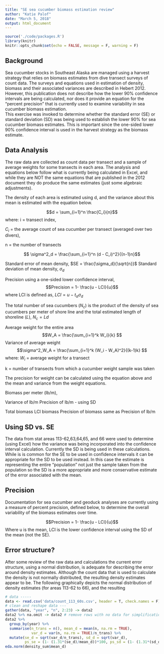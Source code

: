 ```yaml
---
title: "SE sea cucumber biomass estimation review"
author: "Katie Palof"
date: "March 5, 2018"
output: html_document
---
```


```r
source('./code/packages.R')
library(knitr)
knitr::opts_chunk$set(echo = FALSE, message = F, warning = F)
```

## Background
Sea cucumber stocks in Southeast Alaska are managed using a harvest strategy that relies on biomass estimates from dive transect surveys of count data.  The surveys and equations used in estimation of density, biomass and their associated variances are described in Hebert 2012. However, this publication does not describe how the lower 90% confidence intervals are being calculated, nor does it provide an equation for the "percent precision" that is currently used to examine variability in sea cucumber biomass estimation.  
This exercise was invoked to determine whether the standard error (SE) or standard deviation (SD) was being used to establish the lower 90% for sea cucumber biomass estimates.  This is important since the one-sided lower 90% confidence interval is used in the harvest strategy as the biomass estimate.  

## Data Analysis
The raw data are collected as count data per transect and a sample of average weights for some transects in each area. The analysis and equations below follow what is currently being calculated in Excel, and while they are NOT the same equations that are published in the 2012 document they do produce the same estimates (just some algebraic adjustments).

The density of each area is estimated using d, and the variance about this mean is estimated with the equation below.

$$d = \sum_{i=1}^n \frac{C_i}{n}$$
where: 
i = transect index, 

$C_i$ = the average count of sea cucumber per transect (averaged over two divers), 

n = the number of transects

$$ \sigma^2_d = \frac{\sum_{i=1}^n (d - C_i)^2}{(n-1)n}$$

Standard error of mean density, $SE = \frac{\sigma_d}{\sqrt{n}}$
Standard deviation of mean density, $\sigma_d$

Precision using a one-sided lower confidence interval, $$Precision = 1- \frac{u - LCI}{u}$$
where LCI is defined as, $LCI =  u - t_\alpha\sigma_d$

The total number of sea cucumbers ($N_c$) is the product of the density of sea cucumbers per meter of shore line and the total estimated length of shoreline ($L$), $N_c = Ld$

Average weight for the entire area
$$W_A = \frac{\sum_{i=1}^k W_i}{k} $$
Variance of average weight
$$\sigma^2_W_A = \frac{\sum_{i=1}^k (W_i - W_A)^2}{(k-1)k} $$
where:
$W_i$ = average weight for a transect

k = number of transects from which a cucumber weight sample was taken

The precision for weight can be calculated using the equation above and the mean and variance from the weight equations. 

Biomass per meter (lb/m), 

Variance of lb/m
Precision of lb/m - using SD

Total biomass
LCI biomass
Precision of biomass same as Precision of lb/m 


## Using SD vs. SE
The data from stat areas 113-62,63,64,65, and 66 were used to determine (using Excel) how the variance was being incorporated into the confidence interval calculation.  Currently the SD is being used in these calculations. While is is common for the SE to be used in confidence intervals it can be appropriate for the SD to be used instead. In this case the estimate is representing the entire "population" not just the sample taken from the population so the SD is a more appropriate and more conservative estimate of the error associated with the mean.  

## Precision
Documentation for sea cucumber and geoduck analyses are currently using a measure of percent precision, defined below, to determine the overall variability of the biomass estimates over time. 

$$Precision = 1- \frac{u - LCI}{u}$$
Where u is the mean, LCI is the lower confidence interval using the SD of the mean (not the SE).

## Error structure?
After some review of the raw data and calculations the current error structure, using a normal distribution, is adequate for describing the error around density estimates. Although the count data that is used to calculate the density is not normally distributed, the resulting density estimates appear to be. The following graphically depicts the normal distribution of density estimates (for areas 113-62 to 66), and the resulting 


```r
# data -----
data <- read.csv('data/count_113_60s.csv', header = T, check.names = F) # added check.names = F to bring in year as column name without an X in front
# clean and reshape data ---
gather(data, "year", "n", 2:23) -> data2
data2 %>% na.omit -> data2 # remove rows with no data for simplification in analyses
data2 %>% 
  group_by(year) %>% 
  summarise(n_trans = n(), mean_d = mean(n, na.rm = TRUE), 
            var_d = var(n, na.rm = TRUE)/n_trans) %>% 
  mutate(se_d = sqrt(var_d/n_trans), sd_d = sqrt(var_d), 
         ps_se = (1- (1.31*(se_d)/mean_d))*100, ps_sd = (1- (1.31*(sd_d)/mean_d))*100 ) -> density_sum
eda.norm(density_sum$mean_d)


```
